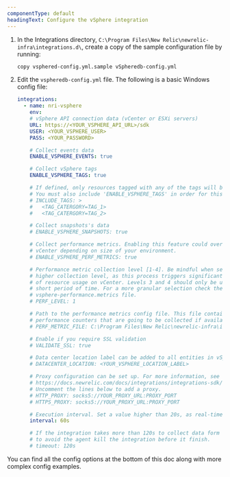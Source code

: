 ```yaml
---
componentType: default
headingText: Configure the vSphere integration
---
```


1. In the Integrations directory, `C:\Program Files\New Relic\newrelic-infra\integrations.d\`, create a copy of the sample configuration file by running:

   ```sh
   copy vsphered-config.yml.sample vSpheredb-config.yml
   ```

2. Edit the `vspheredb-config.yml` file. The following is a basic Windows config file:

   ```yml
   integrations:
     - name: nri-vsphere
       env:
       # vSphere API connection data (vCenter or ESXi servers)
       URL: https://<YOUR_VSPHERE_API_URL>/sdk
       USER: <YOUR_VSPHERE_USER>
       PASS: <YOUR_PASSWORD>

       # Collect events data
       ENABLE_VSPHERE_EVENTS: true

       # Collect vSphere tags
       ENABLE_VSPHERE_TAGS: true

       # If defined, only resources tagged with any of the tags will be included in the results.
       # You must also include 'ENABLE_VSPHERE_TAGS' in order for this option to work.
       # INCLUDE_TAGS: >
       #   <TAG_CATERGORY=TAG_1>
       #   <TAG_CATERGORY=TAG_2>

       # Collect snapshots's data
       # ENABLE_VSPHERE_SNAPSHOTS: true

       # Collect performance metrics. Enabling this feature could overload
       # vCenter depending on size of your environment.
       # ENABLE_VSPHERE_PERF_METRICS: true

       # Performance metric collection level [1-4]. Be mindful when setting a
       # higher collection level, as this process triggers significant increase
       # of resource usage on vCenter. Levels 3 and 4 should only be used for a
       # short period of time. For a more granular selection check the
       # vsphere-performance.metrics file.
       # PERF_LEVEL: 1

       # Path to the performance metrics config file. This file contains the
       # performance counters that are going to be collected if available.
       # PERF_METRIC_FILE: C:\Program Files\New Relic\newrelic-infra\integrations.d\vsphere-performance.metrics

       # Enable if you require SSL validation
       # VALIDATE_SSL: true

       # Data center location label can be added to all entities in vSphere.
       # DATACENTER_LOCATION: <YOUR_VSPHERE_LOCATION_LABEL>

       # Proxy configuration can be set up. For more information, see the docs:
       # https://docs.newrelic.com/docs/integrations/integrations-sdk/file-specifications/integration-configuration-file-specifications-agent-v180
       # Uncomment the lines below to add a proxy.
       # HTTP_PROXY: socks5://YOUR_PROXY_URL:PROXY_PORT
       # HTTPS_PROXY: socks5://YOUR_PROXY_URL:PROXY_PORT

       # Execution interval. Set a value higher than 20s, as real-time vSphere samples are run every 20s.
       interval: 60s

       # If the integration takes more than 120s to collect data form vCenter the timeout parameter needs to be increased
       # to avoid the agent kill the integration before it finish.
       # timeout: 120s
   ```

You can find all the config options at the bottom of this doc along with more complex config examples.

